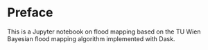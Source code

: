 # Preface {.unnumbered}

This is a Jupyter notebook on flood mapping based on the TU Wien Bayesian flood mapping algorithm implemented with Dask. 
